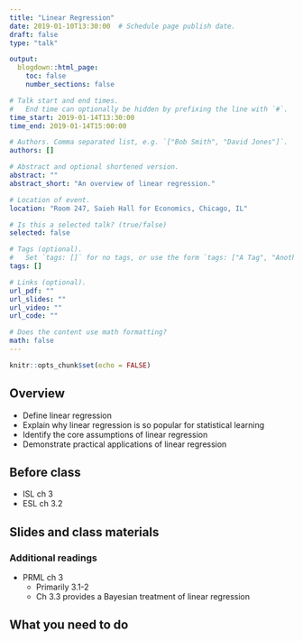 ```yaml
---
title: "Linear Regression"
date: 2019-01-10T13:30:00  # Schedule page publish date.
draft: false
type: "talk"

output:
  blogdown::html_page:
    toc: false
    number_sections: false

# Talk start and end times.
#   End time can optionally be hidden by prefixing the line with `#`.
time_start: 2019-01-14T13:30:00
time_end: 2019-01-14T15:00:00

# Authors. Comma separated list, e.g. `["Bob Smith", "David Jones"]`.
authors: []

# Abstract and optional shortened version.
abstract: ""
abstract_short: "An overview of linear regression."

# Location of event.
location: "Room 247, Saieh Hall for Economics, Chicago, IL"

# Is this a selected talk? (true/false)
selected: false

# Tags (optional).
#   Set `tags: []` for no tags, or use the form `tags: ["A Tag", "Another Tag"]` for one or more tags.
tags: []

# Links (optional).
url_pdf: ""
url_slides: ""
url_video: ""
url_code: ""

# Does the content use math formatting?
math: false
---
```


```r
knitr::opts_chunk$set(echo = FALSE)
```

## Overview

* Define linear regression
* Explain why linear regression is so popular for statistical learning
* Identify the core assumptions of linear regression
* Demonstrate practical applications of linear regression

## Before class

* ISL ch 3
* ESL ch 3.2

## Slides and class materials


### Additional readings

* PRML ch 3
    * Primarily 3.1-2
    * Ch 3.3 provides a Bayesian treatment of linear regression

## What you need to do

